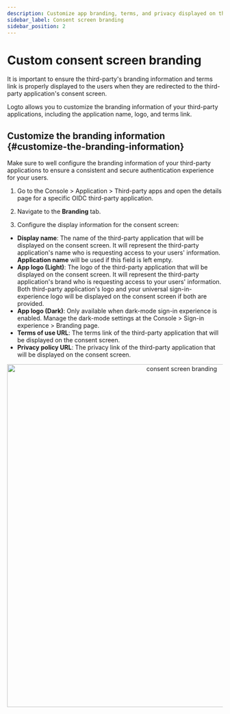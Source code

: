 ```yaml
---
description: Customize app branding, terms, and privacy displayed on the OAuth consent screen to build user trust and improve authorization.
sidebar_label: Consent screen branding
sidebar_position: 2
---
```


# Custom consent screen branding

It is important to ensure the third-party's branding information and terms link is properly displayed to the users when they are redirected to the third-party application's consent screen.

Logto allows you to customize the branding information of your third-party applications, including the application name, logo, and terms link.

## Customize the branding information \{#customize-the-branding-information}

Make sure to well configure the branding information of your third-party applications to ensure a consistent and secure authentication experience for your users.

1. Go to the <CloudLink to="/applications/third-party-applications">Console > Application > Third-party apps</CloudLink> and open the details page for a specific OIDC third-party application.

2. Navigate to the **Branding** tab.

3. Configure the display information for the consent screen:

- **Display name**: The name of the third-party application that will be displayed on the consent screen. It will represent the third-party application's name who is requesting access to your users' information. **Application name** will be used if this field is left empty.
- **App logo (Light)**: The logo of the third-party application that will be displayed on the consent screen. It will represent the third-party application's brand who is requesting access to your users' information. Both third-party application's logo and your universal sign-in-experience logo will be displayed on the consent screen if both are provided.
- **App logo (Dark)**: Only available when dark-mode sign-in experience is enabled. Manage the dark-mode settings at the <CloudLink to="/sign-in-experience/branding">Console > Sign-in experience > Branding</CloudLink> page.
- **Terms of use URL**: The terms link of the third-party application that will be displayed on the consent screen.
- **Privacy policy URL**: The privacy link of the third-party application that will be displayed on the consent screen.

<center>
  <img src="/img/assets/consent-screen-branding.webp" alt="consent screen branding" width="800" />
</center>
